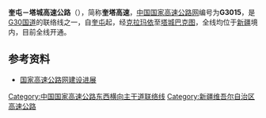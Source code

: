 {{中国高速公路信息框
| 编号 = G3015
| 语言 = ug
| 名称 = 奎屯－塔城高速公路
| 自定头部 = 
| 地圖 = 
| 路線簡稱 = 奎塔
| 最近通車日期 = 2014年11月
| 规划总里程 = 
| 起點 = [[奎屯|奎屯]]
| 終點 = [[塔城|塔城]]
| 出口處數 = 
| 服务区数 = 
}}

'''奎屯－塔城高速公路'''（{{lang-ug|كۈيتۇن-چۆچەك سۇرئەتلىك یولى}}），简称'''奎塔高速'''，[[中国国家高速公路网|中国国家高速公路网]]编号为'''G3015'''，是[[连霍高速公路|G30国道]]的联络线之一，自[[奎屯|奎屯]]起，经[[克拉玛依|克拉玛依]]至[[塔城|塔城]][[巴克图|巴克图]]，全线均位于[[新疆|新疆]]境内，目前全线开通。

== 参考资料 ==
*[https://web.archive.org/web/20080919091451/http://www.tranbbs.com/news/Construction/news_23893.shtml 国家高速公路网建设进展]

{{中国国家高速公路网}}
{{新疆维吾尔自治区高速公路}}
{{road-stub}}{{新疆小作品}}

[[Category:中国国家高速公路东西横向主干道联络线|Category:中国国家高速公路东西横向主干道联络线]]
[[Category:新疆维吾尔自治区高速公路|Category:新疆维吾尔自治区高速公路]]